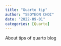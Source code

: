 ```yaml
---
title: "Guarto tip"
author: "SEOYEON CHOI"
date: "2022-09-01"
categories: [Quarto]
---
```


About tips of quarto blog
